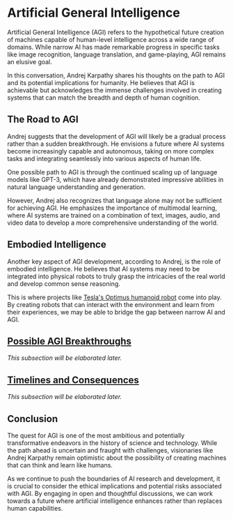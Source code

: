 
# Artificial General Intelligence

Artificial General Intelligence (AGI) refers to the hypothetical future creation of machines capable of human-level intelligence across a wide range of domains. While narrow AI has made remarkable progress in specific tasks like image recognition, language translation, and game-playing, AGI remains an elusive goal.

In this conversation, Andrej Karpathy shares his thoughts on the path to AGI and its potential implications for humanity. He believes that AGI is achievable but acknowledges the immense challenges involved in creating systems that can match the breadth and depth of human cognition.

## The Road to AGI

Andrej suggests that the development of AGI will likely be a gradual process rather than a sudden breakthrough. He envisions a future where AI systems become increasingly capable and autonomous, taking on more complex tasks and integrating seamlessly into various aspects of human life.

<Callout type="info">
One possible path to AGI is through the continued scaling up of language models like GPT-3, which have already demonstrated impressive abilities in natural language understanding and generation.
</Callout>

However, Andrej also recognizes that language alone may not be sufficient for achieving AGI. He emphasizes the importance of multimodal learning, where AI systems are trained on a combination of text, images, audio, and video data to develop a more comprehensive understanding of the world.

## Embodied Intelligence

Another key aspect of AGI development, according to Andrej, is the role of embodied intelligence. He believes that AI systems may need to be integrated into physical robots to truly grasp the intricacies of the real world and develop common sense reasoning.

This is where projects like [Tesla's Optimus humanoid robot](/tesla-ai-endeavors/optimus-humanoid-robot) come into play. By creating robots that can interact with the environment and learn from their experiences, we may be able to bridge the gap between narrow AI and AGI.

## [Possible AGI Breakthroughs](/artificial-general-intelligence/possible-agi-breakthroughs)

*This subsection will be elaborated later.*

## [Timelines and Consequences](/artificial-general-intelligence/timelines-consequences)

*This subsection will be elaborated later.*

## Conclusion

The quest for AGI is one of the most ambitious and potentially transformative endeavors in the history of science and technology. While the path ahead is uncertain and fraught with challenges, visionaries like Andrej Karpathy remain optimistic about the possibility of creating machines that can think and learn like humans.

As we continue to push the boundaries of AI research and development, it is crucial to consider the ethical implications and potential risks associated with AGI. By engaging in open and thoughtful discussions, we can work towards a future where artificial intelligence enhances rather than replaces human capabilities.